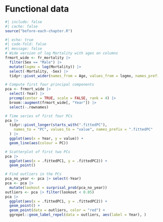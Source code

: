 # Functional data {#sec-noneuclidean}

```r
#| include: false
#| cache: false
source("before-each-chapter.R")
```


```r
#| echo: true
#| code-fold: false
#| message: false
# Wide version of log Mortality with ages on columns
frmort_wide <- fr_mortality |>
  filter(Sex == "Male") |>
  mutate(logmx = log(Mortality)) |>
  select(-Mortality, -Sex) |>
  tidyr::pivot_wider(names_from = Age, values_from = logmx, names_prefix = "Age")

# Compute first four principal components
pca <- frmort_wide |>
  select(-Year) |>
  prcomp(center = TRUE, scale = FALSE, rank = 4) |>
  broom::augment(frmort_wide[, "Year"]) |>
  select(-.rownames)

# Time series of first four PCs
pca |>
  tidyr::pivot_longer(starts_with(".fittedPC"),
    names_to = "PC", values_to = "value", names_prefix = ".fittedPC"
  ) |>
  ggplot(aes(x = Year, y = value)) +
  geom_line(aes(colour = PC))

# Scatterplot of first two PCs
pca |>
  ggplot(aes(x = .fittedPC1, y = .fittedPC2)) +
  geom_point()

# Find outliers in the PCs
pca_no_year <- pca |> select(-Year)
pca <- pca |>
  mutate(lookout = surprisal_prob(pca_no_year))
outliers <- pca |> filter(lookout < 0.05)
pca |>
  ggplot(aes(x = .fittedPC1, y = .fittedPC2)) +
  geom_point() +
  geom_point(data = outliers, color = "red") +
  ggrepel::geom_label_repel(data = outliers, aes(label = Year), )
```
